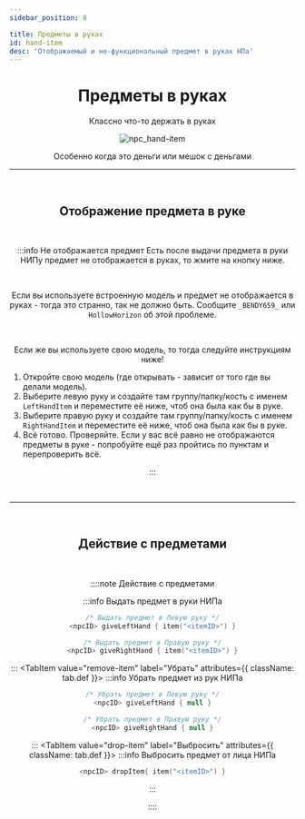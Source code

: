 ```yaml
---
sidebar_position: 8

title: Предметы в руках
id: hand-item
desc: 'Отображаемый и не-функциональный предмет в руках НПа'
---
```



<div align="center">

# Предметы в руках

Классно что-то держать в руках

<div className="show" id="mask">

![npc_hand-item](@site/static/img/doc/titles/NpcHandItem0.webp)

</div>

Особенно когда это деньги или мешок с деньгами

---

<br />

## Отображение предмета в руке

<br />

:::info Не отображается предмет
Есть после выдачи предмета в руки НИПу предмет не отображается в руках, то жмите на кнопку ниже.

<br />

<ToggleText buttonText="Предмет не отображается [Инструкция]">

Если вы используете встроенную модель и предмет не отображается в руках - тогда это странно,
так не должно быть. Сообщите `_BENDY659_` или `HollowHorizon` об этой проблеме.

<br />

Если же вы используете свою модель, то тогда следуйте инструкциям ниже!

<div align="left">

1. Откройте свою модель (где открывать - зависит от того где вы делали модель).
2. Выберите левую руку и создайте там группу/папку/кость с именем `LeftHandItem` и переместите
её ниже, чтоб она была как бы в руке.
3. Выберите правую руку и создайте там группу/папку/кость с именем `RightHandItem` и переместите
её ниже, чтоб она была как бы в руке.
4. Всё готово. Проверяйте. Если у вас всё равно не отображаются предметы в руке - попробуйте
ещё раз пройтись по пунктам и перепроверить всё.

</div>

</ToggleText>

:::

<br />

---

<br />

## Действие с предметами

<br />

::::note Действие с предметами

<Tabs>
<TabItem value="give-item" label="Выдать" attributes={{ className: tab.def }}>
:::info Выдать предмет в руки НИПа

```kts
/* Выдать предмет в Левую руку */
<npcID> giveLeftHand { item("<itemID>") }

/* Выдать предмет в Правую руку */
<npcID> giveRightHand { item("<itemID>") }
```

:::
</TabItem>
<TabItem value="remove-item" label="Убрать" attributes={{ className: tab.def }}>
:::info Убрать предмет из рук НИПа

```kts
/* Убрать предмет в Левую руку */
<npcID> giveLeftHand { null }

/* Убрать предмет в Правую руку */
<npcID> giveRightHand { null }
```

:::
</TabItem>
<TabItem value="drop-item" label="Выбросить" attributes={{ className: tab.def }}>
:::info Выбросить предмет от лица НИПа

```kts
<npcID> dropItem{ item("<itemID>") }
```

:::
</TabItem>
</Tabs>

::::

</div>